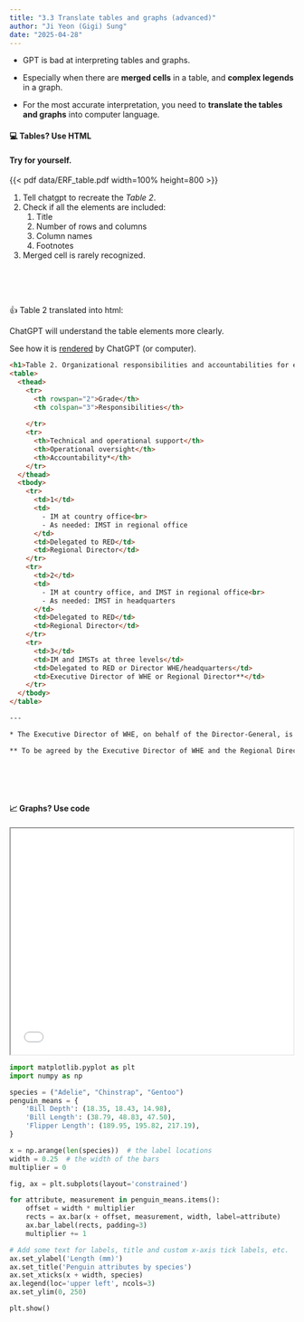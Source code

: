 ```yaml
---
title: "3.3 Translate tables and graphs (advanced)"
author: "Ji Yeon (Gigi) Sung" 
date: "2025-04-28"
---
```




- GPT is bad at interpreting tables and graphs. 

- Especially when there are **merged cells** in a table, and **complex legends** in a graph. 
  
- For the most accurate interpretation, you need to **translate the tables and graphs** into computer language.



#### 💻 Tables? Use HTML

#### Try for yourself.


{{< pdf data/ERF_table.pdf width=100% height=800 >}}


1. Tell chatgpt to recreate the *Table 2*.
2. Check if all the elements are included:
   1. Title
   2. Number of rows and columns
   3. Column names
   4. Footnotes
3. Merged cell is rarely recognized.

</br></br></br>

👍 Table 2 translated into html:

ChatGPT will understand the table elements more clearly. 

See how it is [rendered](data/table.html) by ChatGPT (or computer).

```html
<h1>Table 2. Organizational responsibilities and accountabilities for emergency response operations</h1>
<table>
  <thead>
    <tr>
      <th rowspan="2">Grade</th>
      <th colspan="3">Responsibilities</th>
      
    </tr>
    <tr>
      <th>Technical and operational support</th>
      <th>Operational oversight</th>
      <th>Accountability*</th>
    </tr>
  </thead>
  <tbody>
    <tr>
      <td>1</td>
      <td>
        - IM at country office<br>
        - As needed: IMST in regional office
      </td>
      <td>Delegated to RED</td>
      <td>Regional Director</td>
    </tr>
    <tr>
      <td>2</td>
      <td>
        - IM at country office, and IMST in regional office<br>
        - As needed: IMST in headquarters
      </td>
      <td>Delegated to RED</td>
      <td>Regional Director</td>
    </tr>
    <tr>
      <td>3</td>
      <td>IM and IMSTs at three levels</td>
      <td>Delegated to RED or Director WHE/headquarters</td>
      <td>Executive Director of WHE or Regional Director**</td>
    </tr>
  </tbody>
</table>

--- 

* The Executive Director of WHE, on behalf of the Director-General, is operationally accountable for all emergency responses. Regardless of grade, the Executive Director of WHE has the delegation of authority to intervene under any circumstances that he or she may deem appropriate. 

** To be agreed by the Executive Director of WHE and the Regional Director(s) within 48 hours of grading. For events where the Executive Director of WHE is accountable, operational oversight lies with a Director WHE/headquarters, to be specified depending on the type of event. For events where the Regional Director is accountable, operational oversight lies with the Regional Emergency Director.

```


</br></br></br>


#### 📈 Graphs? Use code


<iframe src="data/penguin.jpg" width="500px" height="400px"></iframe>

```python
import matplotlib.pyplot as plt
import numpy as np

species = ("Adelie", "Chinstrap", "Gentoo")
penguin_means = {
    'Bill Depth': (18.35, 18.43, 14.98),
    'Bill Length': (38.79, 48.83, 47.50),
    'Flipper Length': (189.95, 195.82, 217.19),
}

x = np.arange(len(species))  # the label locations
width = 0.25  # the width of the bars
multiplier = 0

fig, ax = plt.subplots(layout='constrained')

for attribute, measurement in penguin_means.items():
    offset = width * multiplier
    rects = ax.bar(x + offset, measurement, width, label=attribute)
    ax.bar_label(rects, padding=3)
    multiplier += 1

# Add some text for labels, title and custom x-axis tick labels, etc.
ax.set_ylabel('Length (mm)')
ax.set_title('Penguin attributes by species')
ax.set_xticks(x + width, species)
ax.legend(loc='upper left', ncols=3)
ax.set_ylim(0, 250)

plt.show()
```

